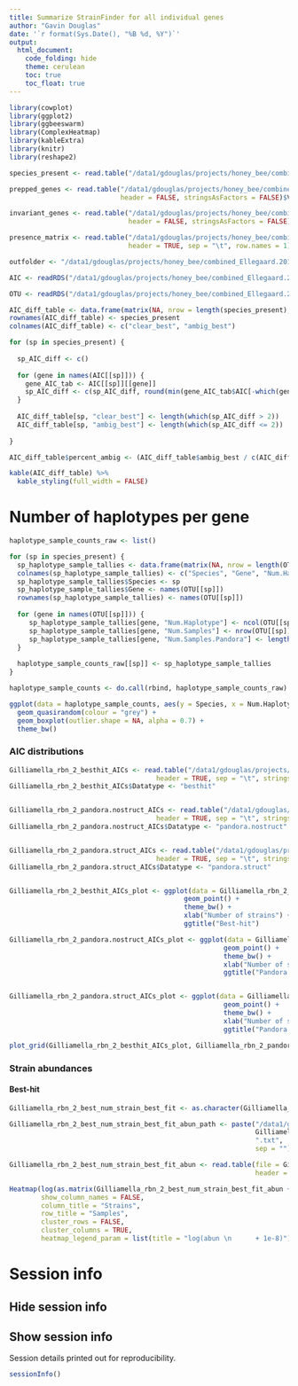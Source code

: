 ```yaml
---
title: Summarize StrainFinder for all individual genes
author: "Gavin Douglas"
date: '`r format(Sys.Date(), "%B %d, %Y")`'
output:
  html_document:
    code_folding: hide
    theme: cerulean
    toc: true
    toc_float: true
---
```


```r
library(cowplot)
library(ggplot2)
library(ggbeeswarm)
library(ComplexHeatmap)
library(kableExtra)
library(knitr)
library(reshape2)
```

```r
species_present <- read.table("/data1/gdouglas/projects/honey_bee/combined_Ellegaard.2019.2020/mapfiles/species_present.txt", header = FALSE, stringsAsFactors = FALSE)$V1

prepped_genes <- read.table("/data1/gdouglas/projects/honey_bee/combined_Ellegaard.2019.2020/StrainFinder_running/all_gene_input/all_genes_prepped.txt",
                            header = FALSE, stringsAsFactors = FALSE)$V1

invariant_genes <- read.table("/data1/gdouglas/projects/honey_bee/combined_Ellegaard.2019.2020/StrainFinder_running/all_gene_input/invariant_genes.txt",
                              header = FALSE, stringsAsFactors = FALSE)$V1

presence_matrix <- read.table("/data1/gdouglas/projects/honey_bee/combined_Ellegaard.2019.2020/pandora_running/pandora_out_illumina_all_present/pandora_multisample.matrix",
                              header = TRUE, sep = "\t", row.names = 1)
```

```r
outfolder <- "/data1/gdouglas/projects/honey_bee/combined_Ellegaard.2019.2020/StrainFinder_running/all_gene_output"

AIC <- readRDS("/data1/gdouglas/projects/honey_bee/combined_Ellegaard.2019.2020/StrainFinder_running/all_gene_output_RDS/all_genes_AIC.rds")

OTU <- readRDS("/data1/gdouglas/projects/honey_bee/combined_Ellegaard.2019.2020/StrainFinder_running/all_gene_output_RDS/all_genes_OTU.rds")
```

```r
AIC_diff_table <- data.frame(matrix(NA, nrow = length(species_present), ncol = 2))
rownames(AIC_diff_table) <- species_present
colnames(AIC_diff_table) <- c("clear_best", "ambig_best")

for (sp in species_present) {
  
  sp_AIC_diff <- c()
  
  for (gene in names(AIC[[sp]])) {
    gene_AIC_tab <- AIC[[sp]][[gene]]
    sp_AIC_diff <- c(sp_AIC_diff, round(min(gene_AIC_tab$AIC[-which(gene_AIC_tab$AIC == min(gene_AIC_tab$AIC))]) - min(gene_AIC_tab$AIC), 2))
  }
  
  AIC_diff_table[sp, "clear_best"] <- length(which(sp_AIC_diff > 2))
  AIC_diff_table[sp, "ambig_best"] <- length(which(sp_AIC_diff <= 2))
  
}

AIC_diff_table$percent_ambig <- (AIC_diff_table$ambig_best / c(AIC_diff_table$clear_best + AIC_diff_table$ambig_best)) * 100
```

```r
kable(AIC_diff_table) %>%
  kable_styling(full_width = FALSE)
```


# Number of haplotypes per gene

```r
haplotype_sample_counts_raw <- list() 

for (sp in species_present) {
  sp_haplotype_sample_tallies <- data.frame(matrix(NA, nrow = length(OTU[[sp]]), ncol = 5))
  colnames(sp_haplotype_sample_tallies) <- c("Species", "Gene", "Num.Haplotype", "Num.Samples", "Num.Samples.Pandora")
  sp_haplotype_sample_tallies$Species <- sp
  sp_haplotype_sample_tallies$Gene <- names(OTU[[sp]])
  rownames(sp_haplotype_sample_tallies) <- names(OTU[[sp]])
 
  for (gene in names(OTU[[sp]])) {
     sp_haplotype_sample_tallies[gene, "Num.Haplotype"] <- ncol(OTU[[sp]][[gene]])
     sp_haplotype_sample_tallies[gene, "Num.Samples"] <- nrow(OTU[[sp]][[gene]])
     sp_haplotype_sample_tallies[gene, "Num.Samples.Pandora"] <- length(which(presence_matrix[gene, ] > 0))
  }
  
  haplotype_sample_counts_raw[[sp]] <- sp_haplotype_sample_tallies
}

haplotype_sample_counts <- do.call(rbind, haplotype_sample_counts_raw)
```

```r
ggplot(data = haplotype_sample_counts, aes(y = Species, x = Num.Haplotype)) +
  geom_quasirandom(colour = "grey") +
  geom_boxplot(outlier.shape = NA, alpha = 0.7) +
  theme_bw()
```

### AIC distributions

```r

Gilliamella_rbn_2_besthit_AICs <- read.table("/data1/gdouglas/projects/honey_bee/combined_Ellegaard.2019.2020/StrainFinder_running/test_representative_genes/output/besthit//Gilliamella_rbn_2.strain_fit_summary.tsv",
                                     header = TRUE, sep = "\t", stringsAsFactors = FALSE)
Gilliamella_rbn_2_besthit_AICs$Datatype <- "besthit"


Gilliamella_rbn_2_pandora.nostruct_AICs <- read.table("/data1/gdouglas/projects/honey_bee/combined_Ellegaard.2019.2020/StrainFinder_running/test_representative_genes/output/pandora_prepped_no_struct/Gilliamella_rbn_2.strain_fit_summary.tsv",
                                     header = TRUE, sep = "\t", stringsAsFactors = FALSE)
Gilliamella_rbn_2_pandora.nostruct_AICs$Datatype <- "pandora.nostruct"


Gilliamella_rbn_2_pandora.struct_AICs <- read.table("/data1/gdouglas/projects/honey_bee/combined_Ellegaard.2019.2020/StrainFinder_running/test_representative_genes/output/pandora_prepped_w_struct/Gilliamella_rbn_2.strain_fit_summary.tsv",
                                     header = TRUE, sep = "\t", stringsAsFactors = FALSE)
Gilliamella_rbn_2_pandora.struct_AICs$Datatype <- "pandora.struct"


Gilliamella_rbn_2_besthit_AICs_plot <- ggplot(data = Gilliamella_rbn_2_besthit_AICs, aes(x = ID, y = AIC)) +
                                            geom_point() +
                                            theme_bw() +
                                            xlab("Number of strains") +
                                            ggtitle("Best-hit")

Gilliamella_rbn_2_pandora.nostruct_AICs_plot <- ggplot(data = Gilliamella_rbn_2_pandora.nostruct_AICs, aes(x = ID, y = AIC)) +
                                                      geom_point() +
                                                      theme_bw() +
                                                      xlab("Number of strains") +
                                                      ggtitle("Pandora (no structural)")


Gilliamella_rbn_2_pandora.struct_AICs_plot <- ggplot(data = Gilliamella_rbn_2_pandora.struct_AICs, aes(x = ID, y = AIC)) +
                                                      geom_point() +
                                                      theme_bw() +
                                                      xlab("Number of strains") +
                                                      ggtitle("Pandora (with structural)")

plot_grid(Gilliamella_rbn_2_besthit_AICs_plot, Gilliamella_rbn_2_pandora.nostruct_AICs_plot, Gilliamella_rbn_2_pandora.struct_AICs_plot, nrow = 1)
```

### Strain abundances {.tabset}

#### Best-hit
```r
Gilliamella_rbn_2_best_num_strain_best_fit <- as.character(Gilliamella_rbn_2_besthit_AICs[which(Gilliamella_rbn_2_besthit_AICs$AIC == min(Gilliamella_rbn_2_besthit_AICs$AIC)), "ID"])

Gilliamella_rbn_2_best_num_strain_best_fit_abun_path <- paste("/data1/gdouglas/projects/honey_bee/combined_Ellegaard.2019.2020/StrainFinder_running/test_representative_genes/output/besthit/otu_tables/otu_table.Gilliamella_rbn_2.",
                                                              Gilliamella_rbn_2_best_num_strain_best_fit,
                                                              ".txt",
                                                              sep = "")

Gilliamella_rbn_2_best_num_strain_best_fit_abun <- read.table(file = Gilliamella_rbn_2_best_num_strain_best_fit_abun_path,
                                                              header = FALSE, sep = "\t", skip = 1)

Heatmap(log(as.matrix(Gilliamella_rbn_2_best_num_strain_best_fit_abun +  1e-08)),
        show_column_names = FALSE,
        column_title = "Strains",
        row_title = "Samples",
        cluster_rows = FALSE,
        cluster_columns = TRUE,
        heatmap_legend_param = list(title = "log(abun \n      + 1e-8)"))
```


# Session info {.tabset}

## Hide session info

## Show session info

Session details printed out for reproducibility.

```r
sessionInfo()
```
